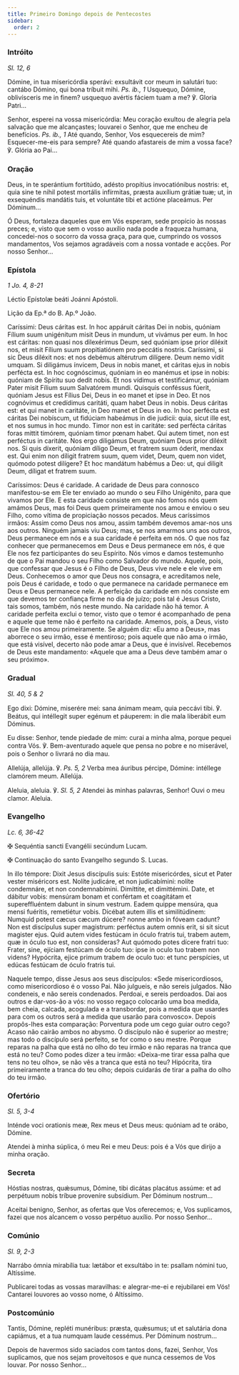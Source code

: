 ```yaml
---
title: Primeiro Domingo depois de Pentecostes
sidebar:
  order: 2
---
```


### Intróito

<em>Sl. 12, 6</em>

<div class="side-by-side not-content">

Dómine, in tua misericórdia sperávi: exsultávit cor meum in salutári tuo: cantábo Dómino, qui bona tríbuit mihi. <em>Ps. ib., 1</em> Usquequo, Dómine, oblivísceris me in finem? usquequo avértis fáciem tuam a me? ℣. Gloria Patri...

Senhor, esperei na vossa misericórdia: Meu coração exultou de alegria pela salvação que me alcançastes; louvarei o Senhor, que me encheu de benefícios. <em>Ps. ib., 1</em> Até quando, Senhor, Vos esquecereis de mim? Esquecer-me-eis para sempre? Até quando afastareis de mim a vossa face? ℣. Glória ao Pai...

</div>

### Oração

<div class="side-by-side not-content">

Deus, in te sperántium fortitúdo, adésto propítius invocatiónibus nostris: et, quia sine te nihil potest mortális infírmitas, præsta auxílium grátiæ tuæ; ut, in exsequéndis mandátis tuis, et voluntáte tibi et actióne placeámus. Per Dóminum...

Ó Deus, fortaleza daqueles que em Vós esperam, sede propício às nossas preces; e, visto que sem o vosso auxílio nada pode a fraqueza humana, concedei-nos o socorro da vossa graça, para que, cumprindo os vossos mandamentos, Vos sejamos agradáveis com a nossa vontade e acções. Por nosso Senhor...

</div>

### Epístola

<em>1 Jo. 4, 8-21</em>

<div class="side-by-side not-content">

Léctio Epístolæ beáti Joánni Apóstoli.

Lição da Ep.ª do B. Ap.º João.

Caríssimi: Deus cáritas est. In hoc appáruit cáritas Dei in nobis, quóniam Fílium suum unigénitum misit Deus in mundum, ut vivámus per eum. In hoc est cáritas: non quasi nos dilexérimus Deum, sed quóniam ipse prior diléxit nos, et misit Fílium suum propitiatiónem pro peccátis nostris. Caríssimi, si sic Deus diléxit nos: et nos debémus altérutrum dilígere. Deum nemo vidit umquam. Si diligámus ínvicem, Deus in nobis manet, et cáritas ejus in nobis perfécta est. In hoc cognóscimus, quóniam in eo manémus et ipse in nobis: quóniam de Spíritu suo dedit nobis. Et nos vídimus et testificámur, quóniam Pater misit Fílium suum Salvatórem mundi. Quisquis conféssus fúerit, quóniam Jesus est Fílius Dei, Deus in eo manet et ipse in Deo. Et nos cognóvimus et credídimus caritáti, quam habet Deus in nobis. Deus cáritas est: et qui manet in caritáte, in Deo manet et Deus in eo. In hoc perfécta est cáritas Dei nobíscum, ut fidúciam habeámus in die judicii: quia, sicut ille est, et nos sumus in hoc mundo. Timor non est in caritáte: sed perfécta cáritas foras mittit timórem, quóniam timor pœnam habet. Qui autem timet, non est perféctus in caritáte. Nos ergo diligámus Deum, quóniam Deus prior diléxit nos. Si quis díxerit, quóniam díligo Deum, et fratrem suum óderit, mendax est. Qui enim non díligit fratrem suum, quem videt, Deum, quem non videt, quómodo potest dilígere? Et hoc mandátum habémus a Deo: ut, qui diligit Deum, díligat et fratrem suum.

Caríssimos: Deus é caridade. A caridade de Deus para connosco manifestou-se em Ele ter enviado ao mundo o seu Filho Unigénito, para que vivamos por Ele. E esta caridade consiste em que não fomos nós quem amámos Deus, mas foi Deus quem primeiramente nos amou e enviou o seu Filho, como vítima de propiciação nossos pecados. Meus caríssimos irmãos: Assim como Deus nos amou, assim também devemos amar-nos uns aos outros. Ninguém jamais viu Deus; mas, se nos amarmos uns aos outros, Deus permanece em nós e a sua caridade é perfeita em nós. O que nos faz conhecer que permanecemos em Deus e Deus permanece em nós, é que Ele nos fez participantes do seu Espírito. Nós vimos e damos testemunho de que o Pai mandou o seu Filho como Salvador do mundo. Aquele, pois, que confessar que Jesus é o Filho de Deus, Deus vive nele e ele vive em Deus. Conhecemos o amor que Deus nos consagra, e acreditamos nele, pois Deus é caridade, e todo o que permanece na caridade permanece em Deus e Deus permanece nele. A perfeição da caridade em nós consiste em que devemos ter confiança firme no dia de juízo; pois tal é Jesus Cristo, tais somos, também, nós neste mundo. Na caridade não há temor. A caridade perfeita exclui o temor, visto que o temor é acompanhado de pena e aquele que teme não é perfeito na caridade. Amemos, pois, a Deus, visto que Ele nos amou primeiramente. Se alguém diz: «Eu amo a Deus», mas aborrece o seu irmão, esse é mentiroso; pois aquele que não ama o irmão, que está visível, decerto não pode amar a Deus, que é invisível. Recebemos de Deus este mandamento: «Aquele que ama a Deus deve também amar o seu próximo».

</div>

### Gradual

<em>Sl. 40, 5 & 2</em>

<div class="side-by-side not-content">

Ego dixi: Dómine, miserére mei: sana ánimam meam, quia peccávi tibi. ℣. Beátus, qui intéllegit super egénum et páuperem: in die mala liberábit eum Dóminus.

Eu disse: Senhor, tende piedade de mim: curai a minha alma, porque pequei contra Vós. ℣. Bem-aventurado aquele que pensa no pobre e no miserável, pois o Senhor o livrará no dia mau.

Allelúja, allelúja. ℣. <em>Ps. 5, 2</em> Verba mea áuribus pércipe, Dómine: intéllege clamórem meum. Allelúja.

Aleluia, aleluia. ℣. <em>Sl. 5, 2</em> Atendei às minhas palavras, Senhor! Ouvi o meu clamor. Aleluia.

</div>

### Evangelho

<em>Lc. 6, 36-42</em>

<div class="side-by-side not-content">

<span class="cross text-red-500">✠</span> Sequéntia sancti Evangélii secúndum Lucam.

<span class="cross text-red-500">✠</span> Continuação do santo Evangelho segundo
S. Lucas.

In illo témpore: Dixit Jesus discípulis suis: Estóte misericórdes, sicut et Pater vester miséricors est. Nolíte judicáre, et non judicabímini: nolíte condemnáre, et non condemnabímini. Dimíttite, et dimittémini. Date, et dábitur vobis: mensúram bonam et confértam et coagitátam et supereffluéntem dabunt in sinum vestrum. Eadem quippe mensúra, qua mensi fuéritis, remetiétur vobis. Dicébat autem illis et similitúdinem: Numquid potest cæcus cæcum dúcere? nonne ambo in fóveam cadunt? Non est discípulus super magistrum: perféctus autem omnis erit, si sit sicut magister ejus. Quid autem vides festúcam in óculo fratris tui, trabem autem, quæ in óculo tuo est, non consíderas? Aut quómodo potes dícere fratri tuo: Frater, sine, ejíciam festúcam de óculo tuo: ipse in oculo tuo trabem non videns? Hypócrita, ejice primum trabem de oculo tuo: et tunc perspícies, ut edúcas festúcam de óculo fratris tui.

Naquele tempo, disse Jesus aos seus discípulos: «Sede misericordiosos, como misericordioso é o vosso Pai. Não julgueis, e não sereis julgados. Não condeneis, e não sereis condenados. Perdoai, e sereis perdoados. Dai aos outros e dar-vos-ão a vós: no vosso regaço colocarão uma boa medida, bem cheia, calcada, acogulada e a transbordar, pois a medida que usardes para com os outros será a medida que usarão para convosco». Depois propôs-lhes esta comparação: Porventura pode um cego guiar outro cego? Acaso não cairão ambos no abysmo. O discípulo não é superior ao mestre; mas todo o discípulo será perfeito, se for como o seu mestre. Porque reparas na palha que está no olho do teu irmão e não reparas na tranca que está no teu? Como podes dizer a teu irmão: «Deixa-me tirar essa palha que tens no teu olho», se não vês a tranca que está no teu? Hipócrita, tira primeiramente a tranca do teu olho; depois cuidarás de tirar a palha do olho do teu irmão.

</div>

### Ofertório

<em>Sl. 5, 3-4</em>

<div class="side-by-side not-content">

Inténde voci orationis meæ, Rex meus et Deus meus: quóniam ad te orábo, Dómine.

Atendei à minha súplica, ó meu Rei e meu Deus: pois é a Vós que dirijo a minha oração.

</div>

### Secreta

<div class="side-by-side not-content">

Hóstias nostras, quǽsumus, Dómine, tibi dicátas placátus assúme: et ad perpétuum nobis tríbue proveníre subsídium. Per Dóminum nostrum...

Aceitai benigno, Senhor, as ofertas que Vos oferecemos; e, Vos suplicamos, fazei que nos alcancem o vosso perpétuo auxílio. Por nosso Senhor...

</div>

### Comúnio

<em>Sl. 9, 2-3</em>

<div class="side-by-side not-content">

Narrábo ómnia mirabília tua: lætábor et exsultábo in te: psallam nómini tuo, Altíssime.

Publicarei todas as vossas maravilhas: e alegrar-me-ei e rejubilarei em Vós! Cantarei louvores ao vosso nome, ó Altíssimo.

</div>

### Postcomúnio

<div class="side-by-side not-content">

Tantis, Dómine, repléti munéribus: præsta, quǽsumus; ut et salutária dona capiámus, et a tua numquam laude cessémus. Per Dóminum nostrum...

Depois de havermos sido saciados com tantos dons, fazei, Senhor, Vos suplicamos, que nos sejam proveitosos e que nunca cessemos de Vos louvar. Por nosso Senhor...

</div>
